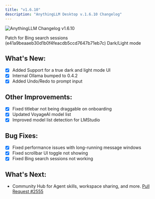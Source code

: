 ```yaml
---
title: "v1.6.10"
description: "AnythingLLM Desktop v.1.6.10 Changelog"
---
```



<style global jsx>{`
  img {
    aspect-ratio: 16/9;
    object-fit: fit;
    border-radius: 20px;
  }
`}</style>

<Image
  src="/images/product/changelog/header-image.png"
  height={1080}
  width={1920}
  quality={100}
  alt="AnythingLLM Changelog v1.6.10"
/>

Patch for Bing search sessions (e41a9beaaeb30d1b0f4feacdb5ccd7647b71eb7c)
Dark/Light mode

## What's New:

- [x] Added Support for a true dark and light mode UI
- [x] Internal Ollama bumped to 0.4.2
- [x] Added Undo/Redo to prompt input

## Other Improvements:

- [x] Fixed titlebar not being draggable on onboarding
- [x] Updated VoyageAI model list
- [x] Improved model list detection for LMStudio

## Bug Fixes:

- [x] Fixed performance issues with long-running message windows
- [x] Fixed scrollbar UI toggle not showing
- [x] Fixed Bing search sessions not working

## What's Next:

- Community Hub for Agent skills, workspace sharing, and more. [Pull Request #2555](https://github.com/Mintplex-Labs/anything-llm/pull/2555)
